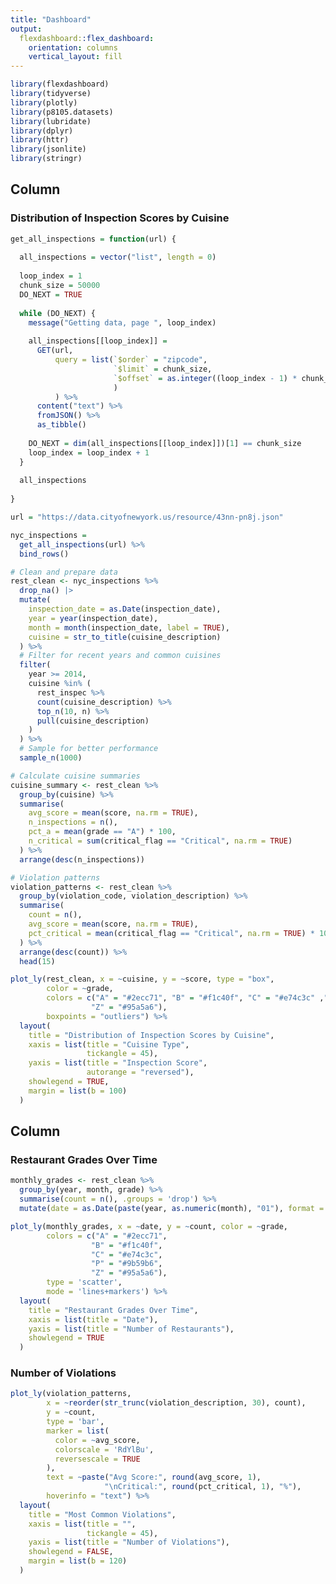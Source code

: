 ```yaml
---
title: "Dashboard"
output: 
  flexdashboard::flex_dashboard:
    orientation: columns
    vertical_layout: fill
---
```


```r
library(flexdashboard)
library(tidyverse)
library(plotly)
library(p8105.datasets)
library(lubridate)
library(dplyr)
library(httr)
library(jsonlite)
library(stringr)
```


Column {data-width=650}
-----------------------------------------------------------------------

### Distribution of Inspection Scores by Cuisine

```r
get_all_inspections = function(url) {
  
  all_inspections = vector("list", length = 0)
  
  loop_index = 1
  chunk_size = 50000
  DO_NEXT = TRUE
  
  while (DO_NEXT) {
    message("Getting data, page ", loop_index)
    
    all_inspections[[loop_index]] = 
      GET(url,
          query = list(`$order` = "zipcode",
                       `$limit` = chunk_size,
                       `$offset` = as.integer((loop_index - 1) * chunk_size)
                       )
          ) %>%
      content("text") %>%
      fromJSON() %>%
      as_tibble()
    
    DO_NEXT = dim(all_inspections[[loop_index]])[1] == chunk_size
    loop_index = loop_index + 1
  }
  
  all_inspections
  
}

url = "https://data.cityofnewyork.us/resource/43nn-pn8j.json"

nyc_inspections = 
  get_all_inspections(url) %>%
  bind_rows() 

# Clean and prepare data
rest_clean <- nyc_inspections %>%
  drop_na() |>
  mutate(
    inspection_date = as.Date(inspection_date),
    year = year(inspection_date),
    month = month(inspection_date, label = TRUE),
    cuisine = str_to_title(cuisine_description)
  ) %>%
  # Filter for recent years and common cuisines
  filter(
    year >= 2014,
    cuisine %in% (
      rest_inspec %>%
      count(cuisine_description) %>%
      top_n(10, n) %>%
      pull(cuisine_description)
    )
  ) %>%
  # Sample for better performance
  sample_n(1000)

# Calculate cuisine summaries
cuisine_summary <- rest_clean %>%
  group_by(cuisine) %>%
  summarise(
    avg_score = mean(score, na.rm = TRUE),
    n_inspections = n(),
    pct_a = mean(grade == "A") * 100,
    n_critical = sum(critical_flag == "Critical", na.rm = TRUE)
  ) %>%
  arrange(desc(n_inspections))

# Violation patterns
violation_patterns <- rest_clean %>%
  group_by(violation_code, violation_description) %>%
  summarise(
    count = n(),
    avg_score = mean(score, na.rm = TRUE),
    pct_critical = mean(critical_flag == "Critical", na.rm = TRUE) * 100
  ) %>%
  arrange(desc(count)) %>%
  head(15)

plot_ly(rest_clean, x = ~cuisine, y = ~score, type = "box",
        color = ~grade,
        colors = c("A" = "#2ecc71", "B" = "#f1c40f", "C" = "#e74c3c" ,"P" = "#9b59b6",    
                  "Z" = "#95a5a6"),
        boxpoints = "outliers") %>%
  layout(
    title = "Distribution of Inspection Scores by Cuisine",
    xaxis = list(title = "Cuisine Type",
                 tickangle = 45),
    yaxis = list(title = "Inspection Score",
                 autorange = "reversed"),
    showlegend = TRUE,
    margin = list(b = 100)
  )
```

Column {data-width=350}
-----------------------------------------------------------------------

### Restaurant Grades Over Time

```r
monthly_grades <- rest_clean %>%
  group_by(year, month, grade) %>%
  summarise(count = n(), .groups = 'drop') %>%
  mutate(date = as.Date(paste(year, as.numeric(month), "01"), format = "%Y %m %d"))

plot_ly(monthly_grades, x = ~date, y = ~count, color = ~grade,
        colors = c("A" = "#2ecc71",   
                  "B" = "#f1c40f",    
                  "C" = "#e74c3c",    
                  "P" = "#9b59b6",    
                  "Z" = "#95a5a6"),   
        type = 'scatter', 
        mode = 'lines+markers') %>%  
  layout(
    title = "Restaurant Grades Over Time",
    xaxis = list(title = "Date"),
    yaxis = list(title = "Number of Restaurants"),
    showlegend = TRUE
  )
```

### Number of Violations

```r
plot_ly(violation_patterns, 
        x = ~reorder(str_trunc(violation_description, 30), count),
        y = ~count,
        type = 'bar',
        marker = list(
          color = ~avg_score,
          colorscale = 'RdYlBu',
          reversescale = TRUE
        ),
        text = ~paste("Avg Score:", round(avg_score, 1),
                     "\nCritical:", round(pct_critical, 1), "%"),
        hoverinfo = "text") %>%
  layout(
    title = "Most Common Violations",
    xaxis = list(title = "",
                 tickangle = 45),
    yaxis = list(title = "Number of Violations"),
    showlegend = FALSE,
    margin = list(b = 120)
  )
```


